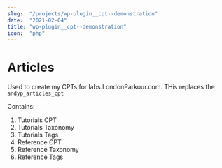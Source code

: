 ```yaml
---
slug:  "/projects/wp-plugin__cpt--demonstration"
date:  "2021-02-04"
title: "wp-plugin__cpt--demonstration"
icon:  "php"
---
```



# Articles

Used to create my CPTs for labs.LondonParkour.com. THis replaces the `andyp_articles_cpt`

Contains:

1. Tutorials CPT
1. Tutorials Taxonomy
1. Tutorials Tags
1. Reference CPT
1. Reference Taxonomy
1. Reference Tags